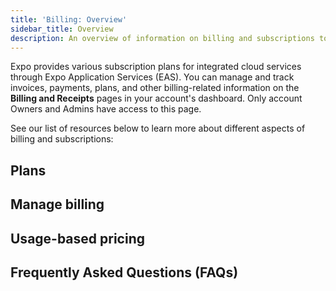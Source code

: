 ```yaml
---
title: 'Billing: Overview'
sidebar_title: Overview
description: An overview of information on billing and subscriptions to manage your EAS account's plans, invoices, receipts, payments, and usage.
---
```



Expo provides various subscription plans for integrated cloud services through Expo Application Services (EAS). You can manage and track invoices, payments, plans, and other billing-related information on the **Billing and Receipts** pages in your account's dashboard. Only account Owners and Admins have access to this page.

See our list of resources below to learn more about different aspects of billing and subscriptions:

## Plans

<BoxLink
  title="Subscriptions, plans, and add-ons"
  description="In-depth guide on available Expo Application Services (EAS) plans and how they work, usage-based pricing, and add-ons."
  href="/billing/plans/"
  Icon={CreditCard02Icon}
/>

<BoxLink
  title="Manage plans"
  description="Learn how to update, downgrade, or cancel your Expo account's plan."
  href="/billing/manage/#manage-plans"
  Icon={CreditCard02Icon}
/>

## Manage billing

<BoxLink
  title="Manage billing"
  description="Learn how manage billing information of your Expo account."
  href="/billing/manage/#manage-billing-information"
  Icon={CreditCard02Icon}
/>

<BoxLink
  title="Payments, invoices, and receipts"
  description="Learn how to view your account's payment history, download invoices and receipts, and request a refund for a charge."
  href="/billing/invoices-and-receipts/"
  Icon={CreditCard02Icon}
/>

## Usage-based pricing

<BoxLink
  title="Usage-based pricing"
  description="Learn how Expo applies usage-based billing for customers who exceed their plan quotas and how to monitor your EAS Build usage."
  href="/billing/usage-based-pricing/"
  Icon={CreditCard02Icon}
/>

## Frequently Asked Questions (FAQs)

<BoxLink
  title="FAQs"
  description="A reference of commonly asked questions on Expo Application Services (EAS) plans, billing, and payment."
  href="/billing/faq/"
  Icon={CreditCard02Icon}
/>
